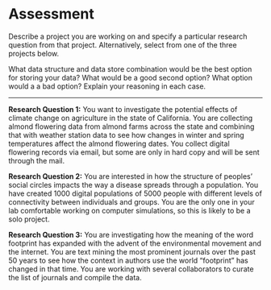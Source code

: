 # Assessment

Describe a project you are working on and specify a particular research
question from that project. Alternatively, select from one of the three projects
below. 

What data structure and data store combination would be the best option for 
storing your data? What would be a good second option? What option would a 
a bad option? Explain your reasoning in each case.

-------------------------------------------------------------------------------


**Research Question 1:** You want to investigate the potential effects of
climate change on agriculture in the state of California. You are collecting
almond flowering data from almond farms across the state and combining that with
weather station data to see how changes in winter and spring temperatures affect
the almond flowering dates. You collect digital flowering records via email, but
some are only in hard copy and will be sent through the mail.

**Research Question 2:** You are interested in how the structure of peoples'
social circles impacts the way a disease spreads through a population. You have
created 1000 digital populations of 5000 people with different levels of
connectivity between individuals and groups. You are the only one in your lab
comfortable working on computer simulations, so this is likely to be a solo
project.

**Research Question 3:** You are investigating how the meaning of the word
footprint has expanded with the advent of the environmental movement and the
internet. You are text mining the most prominent journals over the past 50 years
to see how the context in authors use the world "footprint" has changed in that
time. You are working with several collaborators to curate the list of journals
and compile the data.

